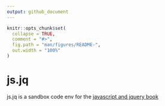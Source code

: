 ```yaml
---
output: github_document
---
```


<!-- README.md is generated from README.Rmd. Please edit that file -->

```r
knitr::opts_chunk$set(
  collapse = TRUE,
  comment = "#>",
  fig.path = "man/figures/README-",
  out.width = "100%"
)
```

# js.jq

<!-- badges: start -->
<!-- badges: end -->

<p>js.jq is a sandbox code env for the <a href="https://javascriptbook.com/" target = "_blank">javascript and jquery book</a></p>
